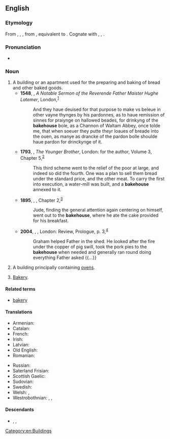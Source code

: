 ==English==

===Etymology===
From {{inh|en|enm|bakhows}}, {{m|enm|bakhous}}, {{m|enm|bachous}}, from {{inh|en|ang|bæchūs||bakery, bakehouse}}, equivalent to {{compound|en|bake|house}}. Cognate with {{cog|sco|bake-hous||bakehouse, bakery}}, {{cog|stq|Bakhuus||bakehouse}}, {{cog|nds|backhus||bakehouse}}.

===Pronunciation===
* {{IPA|en|/ˈbeɪkhaʊs/}}

===Noun===
{{en-noun}}

# A building or an apartment used for the preparing and baking of bread and other baked goods.
#* '''1548''', {{w|Hugh Latimer}}, ''A Notable Sermon of the Reverende Father Maister Hughe Latemer'', London,<sup>[http://name.umdl.umich.edu/A68325.0001.001]</sup>
#*: And they haue deuised for that purpose to make vs beleue in other vayne thynges by his pardonnes, as to haue remission of sinnes for praiynge on hallowed beades, for drinkyng of the '''bakehouse''' bole, as a Channon of Waltam Abbey, once tolde me, that when soeuer they putte theyr loaues of breade into the ouen, as manye as drancke of the pardon bolle shoulde haue pardon for drinckynge of it.
#* '''1793''', {{w|Charles Dibdin}}, ''The Younger Brother'', London: for the author, Volume 3, Chapter 5,<sup>[http://name.umdl.umich.edu/004892630.0001.003]</sup>
#*: This third scheme went to the relief of the poor at large, and indeed so did the fourth. One was a plan to sell them bread under the standard price, and the other meat. To carry the first into execution, a water-mill was built, and a '''bakehouse''' annexed to it.
#* '''1895''', {{w|Thomas Hardy}}, ''{{w|Jude the Obscure}}'', Chapter 2,<sup>[http://www.gutenberg.org/files/153/153-h/153-h.htm]</sup>
#*: Jude, finding the general attention again centering on himself, went out to the '''bakehouse''', where he ate the cake provided for his breakfast.
#* '''2004''', {{w|Andrea Levy}}, ''{{w|Small Island (novel)|Small Island}}'', London: Review, Prologue, p. 3,<sup>[https://archive.org/details/smallisland00levy]</sup>
#*: Graham helped Father in the shed. He looked after the fire under the copper of pig swill, took the pork pies to the '''bakehouse''' when needed and generally ran round doing everything Father asked {{...}}
# A building principally containing [[ovens]].
# {{lb|en|UK|_|dialectal}} [[bakery|Bakery]].

====Related terms====
* [[bakery]]

====Translations====
{{trans-top|bakehouse}}
* Armenian: {{t+|hy|փուռ}}
* Catalan: {{t+|ca|fleca|f}}
* French: {{t+|fr|fournil|m}}
* Irish: {{t|ga|bácús|m}}
* Latvian: {{t|lv|ceptuve|f}}
* Old English: {{t|ang|bæchūs|n}}
* Romanian: {{t+|ro|brutărie|f}}
{{trans-mid}}
* Russian: {{t+|ru|пека́рня|f}}
* Saterland Frisian: {{t|stq|Bakhuus|m}}
* Scottish Gaelic: {{t|gd|taigh-fuine|m}}
* Sudovian: {{t|xsv|vumpnade|f}}
* Swedish: {{t|sv|bagarstuga|c}}
* Welsh: {{t+|cy|popty|m}}, {{t|cy|becws|m}}
* Westrobothnian: {{t|gmq-bot|bȯckästugu|f}}, {{t|gmq-bot|brustuu|f}}, {{t|gmq-bot|bröjstu´|f}}
{{trans-bottom}}

====Descendants====
* {{desc|cy|becws|bor=1}}, {{l|cy|bacws}}, {{l|cy|becos}}

[[Category:en:Buildings]]